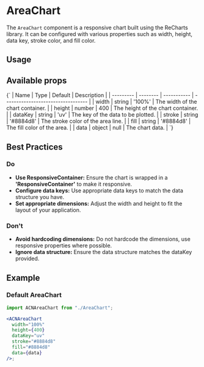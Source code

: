 
<Meta of={AreaChartStories} />

# AreaChart

The `AreaChart` component is a responsive chart built using the ReCharts library. It can be configured with various properties such as width, height, data key, stroke color, and fill color.

## Usage

<Canvas>
  <Story name="Default">
    <AreaChartStories.Default />
  </Story>
</Canvas>

## Available props

<Markdown>
  {`
| Name      | Type     | Default     | Description                        |
| --------- | -------- | ----------- | ---------------------------------- |
| width   | string | '100%'    | The width of the chart container.  |
| height  | number | 400       | The height of the chart container. |
| dataKey | string | 'uv'      | The key of the data to be plotted. |
| stroke  | string | '#8884d8' | The stroke color of the area line. |
| fill    | string | '#8884d8' | The fill color of the area.        |
| data    | object | null | The chart data.        |
`}
</Markdown>

## Best Practices

### Do

- **Use ResponsiveContainer:** Ensure the chart is wrapped in a **'ResponsiveContainer'** to make it responsive.
- **Configure data keys:** Use appropriate data keys to match the data structure you have.
- **Set appropriate dimensions:** Adjust the width and height to fit the layout of your application.

### Don't

- **Avoid hardcoding dimensions:** Do not hardcode the dimensions, use responsive properties where possible.
- **Ignore data structure:** Ensure the data structure matches the dataKey provided.

## Example

### Default AreaChart

```jsx
import ACNAreaChart from "./AreaChart";

<ACNAreaChart
  width="100%"
  height={400}
  dataKey="uv"
  stroke="#8884d8"
  fill="#8884d8"
  data={data}
/>;
```
